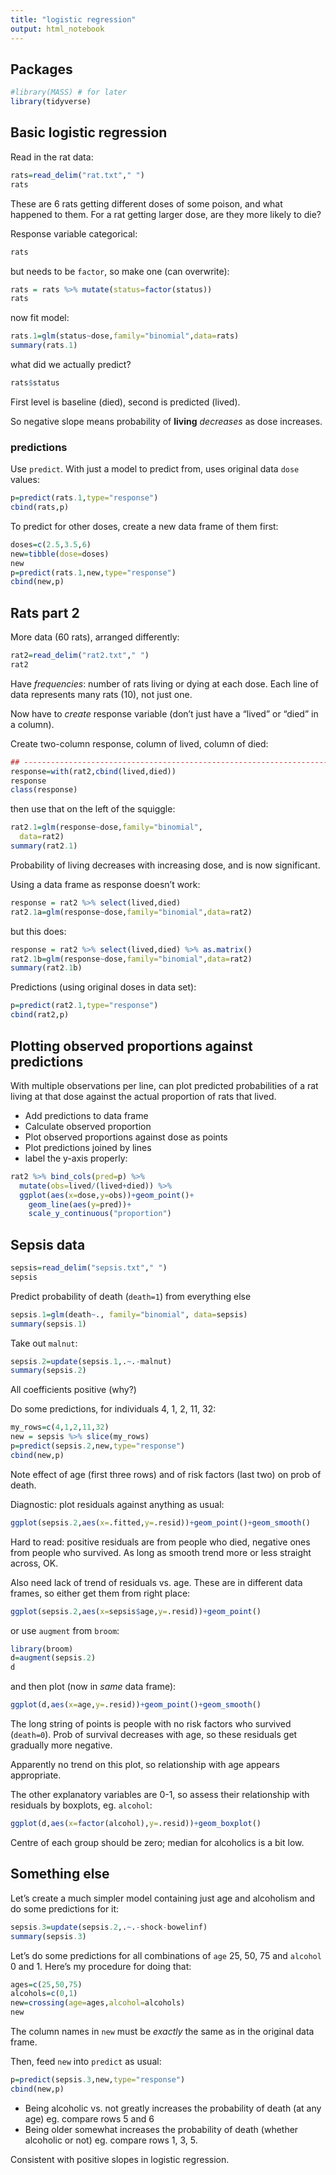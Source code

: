 ```yaml
---
title: "logistic regression"
output: html_notebook
---
```


## Packages

```r
#library(MASS) # for later
library(tidyverse)
```

## Basic logistic regression

Read in the rat data:

```r
rats=read_delim("rat.txt"," ")
rats
```

These are 6 rats getting different doses of some poison, and what happened to them. For a rat getting larger dose, are they more likely to die?

Response variable categorical:

```r
rats
```

but needs to be `factor`, so make one (can overwrite):

```r
rats = rats %>% mutate(status=factor(status))
rats
```

now fit model:

```r
rats.1=glm(status~dose,family="binomial",data=rats)
summary(rats.1)
```

what did we actually predict?

```r
rats$status
```

First level is baseline (died), second is predicted (lived).

So negative slope means probability of **living** *decreases* as dose increases.

### predictions

Use `predict`. With just a model to predict from, uses original data `dose` values:

```r
p=predict(rats.1,type="response")
cbind(rats,p)
```

To predict for other doses, create a new data frame of them first:

```r
doses=c(2.5,3.5,6)
new=tibble(dose=doses)
new
p=predict(rats.1,new,type="response")
cbind(new,p)
```

## Rats part 2

More data (60 rats), arranged differently:

```r
rat2=read_delim("rat2.txt"," ")
rat2

```

Have *frequencies*: number of rats living or dying at each dose. Each line of data represents many rats (10), not just one.

Now have to *create* response variable (don't just have a "lived" or "died" in a column).

Create two-column response, column of lived, column of died:

```r

## ------------------------------------------------------------------------
response=with(rat2,cbind(lived,died))
response
class(response)
```

then use that on the left of the squiggle:

```r
rat2.1=glm(response~dose,family="binomial",
  data=rat2)
summary(rat2.1)
```

Probability of living decreases with increasing dose, and is now significant.

Using a data frame as response doesn't work:

```r
response = rat2 %>% select(lived,died)
rat2.1a=glm(response~dose,family="binomial",data=rat2)
```

but this does:

```r
response = rat2 %>% select(lived,died) %>% as.matrix()
rat2.1b=glm(response~dose,family="binomial",data=rat2)
summary(rat2.1b)
```

Predictions (using original doses in data set):

```r
p=predict(rat2.1,type="response")
cbind(rat2,p)
```

## Plotting  observed proportions against predictions

With multiple observations per line, can plot predicted probabilities of a rat living at that dose against the actual proportion of rats that lived.

- Add predictions to data frame
- Calculate observed proportion
- Plot observed proportions against dose as points
- Plot predictions joined by lines
- label the y-axis properly:

```r
rat2 %>% bind_cols(pred=p) %>% 
  mutate(obs=lived/(lived+died)) %>% 
  ggplot(aes(x=dose,y=obs))+geom_point()+
    geom_line(aes(y=pred))+
    scale_y_continuous("proportion")
```

## Sepsis data

```r
sepsis=read_delim("sepsis.txt"," ")
sepsis
```

Predict probability of death (`death=1`) from everything else

```r
sepsis.1=glm(death~., family="binomial", data=sepsis)
summary(sepsis.1)
```

Take out `malnut`:

```r
sepsis.2=update(sepsis.1,.~.-malnut)
summary(sepsis.2)
```

All coefficients positive (why?)

Do some predictions, for individuals 4, 1, 2, 11, 32:

```r
my_rows=c(4,1,2,11,32)
new = sepsis %>% slice(my_rows)
p=predict(sepsis.2,new,type="response")
cbind(new,p)
```

Note effect of age (first three rows) and of risk factors (last two) on prob of death.

Diagnostic: plot residuals against anything as usual:

```r
ggplot(sepsis.2,aes(x=.fitted,y=.resid))+geom_point()+geom_smooth()
```

Hard to read: positive residuals are from people who died, negative ones from people who survived. As long as smooth trend more or less straight across, OK.

Also need lack of trend of residuals vs. age. These are in different data frames, so either get them from right place:

```r
ggplot(sepsis.2,aes(x=sepsis$age,y=.resid))+geom_point()
```

or use `augment` from `broom`:

```r
library(broom)
d=augment(sepsis.2)
d
```

and then plot (now in *same* data frame):

```r
ggplot(d,aes(x=age,y=.resid))+geom_point()+geom_smooth()
```

The long string of points is people with no risk factors who survived (`death=0`). Prob of survival decreases with age, so these residuals get gradually more negative.

Apparently no trend on this plot, so relationship with age appears appropriate.

The other explanatory variables are 0-1, so assess their relationship with residuals by boxplots, eg. `alcohol`:

```r
ggplot(d,aes(x=factor(alcohol),y=.resid))+geom_boxplot()
```

Centre of each group should be zero; median for alcoholics is a bit low.

## Something else

Let's create a much simpler model containing just age and alcoholism and do some predictions for it:

```r
sepsis.3=update(sepsis.2,.~.-shock-bowelinf)
summary(sepsis.3)
```

Let's do some predictions for all combinations of `age` 25, 50, 75 and `alcohol` 0 and 1. Here's my procedure for doing that:

```r
ages=c(25,50,75)
alcohols=c(0,1)
new=crossing(age=ages,alcohol=alcohols)
new
```

The column names in `new` must be *exactly* the same as in the original data frame.

Then, feed `new` into `predict` as usual:

```r
p=predict(sepsis.3,new,type="response")
cbind(new,p)
```

- Being alcoholic vs. not greatly increases the probability of death (at any age) eg. compare rows 5 and 6
- Being older somewhat increases the probability of death (whether alcoholic or not) eg. compare rows 1, 3, 5.

Consistent with positive slopes in logistic regression.

